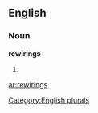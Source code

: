==English==

===Noun===
'''rewirings'''

# {{plural of|[[rewiring]]}}

[[Category:English plurals]]

[[ar:rewirings]]
